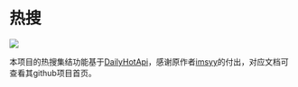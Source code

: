 # 热搜

![](https://qingyon-revornix-public.oss-cn-beijing.aliyuncs.com/images/202504260004562.png)

本项目的热搜集结功能基于[DailyHotApi](https://github.com/imsyy/DailyHotApi)，感谢原作者[imsyy](https://github.com/imsyy)的付出，对应文档可查看其github项目首页。
